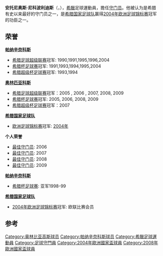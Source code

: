 {{noteTA
|G1=Football
|G2=uefa
}}

{{Football player infobox
| image = Antonios Nikopolidis 2018.jpg
| image_size = 200
| playername = 安托尼奥斯·尼科波利迪斯<br />''Antonios Nikopolidis''
| fullname = Antonios Nikopolidis
| height = {{height|m=1.87}}
| dateofbirth = {{birth date and age|1971|2|14}}
| cityofbirth = [[阿尔塔_(希腊)|阿尔塔]]
| countryofbirth = {{GRE}}
| currentclub = 
| position = [[守门员|守门员]]
| youthyears1 = 1985–1989
| youthclubs1 = {{le|文艺复兴阿尔塔足球俱乐部|Anagennisi Arta F.C.|文艺复兴阿尔塔}}
| years1 = 1987–1989
| years2 = 1989–2004
| years3 = 2004–2011
| clubs1 = {{le|文艺复兴阿尔塔足球俱乐部|Anagennisi Arta F.C.|文艺复兴阿尔塔}}
| clubs2 = [[帕纳辛奈科斯足球俱乐部|帕纳辛奈科斯]]
| clubs3 = [[奥林匹亚科斯足球俱乐部|奥林匹亚科斯]]
| caps1 = 49
| caps2 = 189
| caps3 = 180
| goals1 = 0
| goals2 = 0
| goals3 = 0
| totalcaps = 418
| totalgoals = 0
| nationalyears1 = 1999–2008
| nationalteam1 = [[希臘國家足球隊|希臘]]
| nationalcaps1 = 90
| nationalgoals1 = 0
| manageryears1 = 2012–2013
| manageryears2 = 2013
| manageryears3 = 2014–2015
| manageryears4 = 2015–2019
| managerclubs1 = [[奥林匹亚科斯足球俱乐部|奥林匹亚科斯]] (assistant)
| managerclubs2 = [[奥林匹亚科斯足球俱乐部|奥林匹亚科斯]] (caretaker)
| managerclubs3 = [[奥林匹亚科斯足球俱乐部|奥林匹亚科斯]] (assistant)
| managerclubs4 = [[希臘21歲以下國家足球隊|希臘U21]]
}}
'''安托尼奥斯·尼科波利迪斯'''（{{lang-el|'''Αντώνης Νικοπολίδης'''}}，{{bd|1971年|1月14日|catidx=Nikopolidis, Antonios}}），[[希臘|希臘]]足球運動員，擔任[[守门员|守门员]]。他被认为是希腊有史以来最好的守门员之一，是[[希腊国家足球队|希腊国家足球队]]赢得[[2004年欧洲足球锦标赛|2004年欧洲足球锦标赛]]冠军的功臣之一。

== 荣誉 ==
'''[[帕纳辛奈科斯足球俱乐部|帕纳辛奈科斯]]'''
* [[希腊足球超级联赛|希腊足球超级联赛]]冠军: 1990,1991,1995,1996,2004
* [[希腊杯足球赛|希腊杯足球赛]]冠军: 1991,1993,1994,1995,2004
* [[希腊超级杯足球赛|希腊超级杯足球赛]]冠军: 1993,1994

'''[[奥林匹亚科斯足球俱乐部|奥林匹亚科斯]]'''
* [[希腊足球超级联赛|希腊足球超级联赛]]冠军：2005 , 2006 , 2007, 2008, 2009
* [[希腊杯足球赛|希腊杯足球赛]]冠军: 2005, 2006, 2008, 2009
* [[希腊超级杯足球赛|希腊超级杯足球赛]]冠军：2007

'''[[希腊国家足球队|希腊国家足球队]]'''
* [[欧洲足球锦标赛|欧洲足球锦标赛]]冠军: [[2004年欧洲足球锦标赛|2004年]]

'''个人荣誉'''
* [[希腊年度最佳球员#最佳年轻球员|最佳守门员]]: 2006
* [[希腊年度最佳球员#最佳年轻球员|最佳守门员]]: 2007
* [[希腊年度最佳球员#最佳年轻球员|最佳守门员]]: 2008
* [[希腊年度最佳球员#最佳年轻球员|最佳守门员]]: 2009


'''[[帕纳辛奈科斯足球俱乐部|帕纳辛奈科斯]]'''
* [[希腊杯足球赛|希腊杯足球赛]]: 亚军1998-99

'''[[希腊国家足球队|希腊国家足球队]]'''
* [[2004年欧洲足球锦标赛|2004年欧洲足球锦标赛]]冠军: 欧联比赛会员
== 参考 ==
{{reflist}}
{{2004年歐洲足球錦標賽希臘參賽名單}}
{{2008年歐洲足球錦標賽希臘參賽名單}}

{{DEFAULTSORT:Nikopolidis, Antonios}}
[[Category:奥林比亚高斯球员|Category:奥林比亚高斯球员]]
[[Category:帕纳辛奈科斯球员|Category:帕纳辛奈科斯球员]]
[[Category:希臘足球運動員|Category:希臘足球運動員]]
[[Category:足球守門員|Category:足球守門員]]
[[Category:2004年歐洲國家盃球員|Category:2004年歐洲國家盃球員]]
[[Category:2008年歐洲國家盃球員|Category:2008年歐洲國家盃球員]]